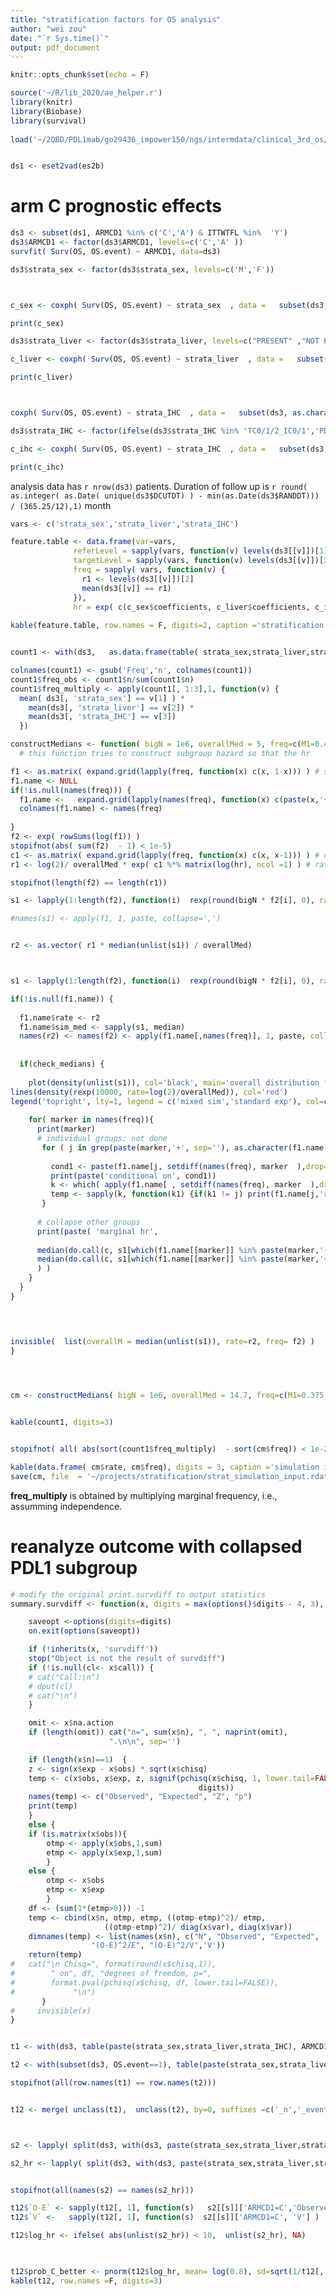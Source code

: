 ```yaml
---
title: "stratification factors for OS analysis"
author: "wei zou"
date: "`r Sys.time()`"
output: pdf_document
---
```


```r
knitr::opts_chunk$set(echo = F)

source('~/R/lib_2020/ae_helper.r')
library(knitr)
library(Biobase)
library(survival)
 
load('~/2OBD/PDL1mab/go29436_impower150/ngs/intermdata/clinical_3rd_os/impower150_3rd_os_3.1.Rdata')


ds1 <- eset2vad(es2b)

```
 

# arm   C prognostic effects 

```r
ds3 <- subset(ds1, ARMCD1 %in% c('C','A') & ITTWTFL %in%  'Y')
ds3$ARMCD1 <- factor(ds3$ARMCD1, levels=c('C','A' ))
survfit( Surv(OS, OS.event) ~ ARMCD1, data=ds3) 

ds3$strata_sex <- factor(ds3$strata_sex, levels=c('M','F'))



c_sex <- coxph( Surv(OS, OS.event) ~ strata_sex  , data =   subset(ds3, as.character( ARMCD1 ) %in% 'C' ) )

print(c_sex)

ds3$strata_liver <- factor(ds3$strata_liver, levels=c("PRESENT" ,"NOT PRESENT"))

c_liver <- coxph( Surv(OS, OS.event) ~ strata_liver  , data =   subset(ds3, as.character( ARMCD1 ) %in% 'C' ) )

print(c_liver)



coxph( Surv(OS, OS.event) ~ strata_IHC  , data =   subset(ds3, as.character( ARMCD1 ) %in% 'C' ) )

ds3$strata_IHC <- factor(ifelse(ds3$strata_IHC %in% 'TC0/1/2_IC0/1','PDL-','PDL+'), levels=c('PDL-','PDL+'))

c_ihc <- coxph( Surv(OS, OS.event) ~ strata_IHC  , data =   subset(ds3, as.character( ARMCD1 ) %in% 'C' ) )

print(c_ihc)

```

analysis data has `r nrow(ds3)` patients. Duration of follow up is `r round( as.integer( as.Date( unique(ds3$DCUTDT) ) - min(as.Date(ds3$RANDDT))) / (365.25/12),1) ` month


```r

vars <- c('strata_sex','strata_liver','strata_IHC')

feature.table <- data.frame(var=vars, 
              referLevel = sapply(vars, function(v) levels(ds3[[v]])[1]),
              targetLevel = sapply(vars, function(v) levels(ds3[[v]])[2]),
              freq = sapply( vars, function(v) {
                r1 <- levels(ds3[[v]])[2]
                mean(ds3[[v]] == r1)
              }),
              hr = exp( c(c_sex$coefficients, c_liver$coefficients, c_ihc$coefficients) ), stringsAsFactors = F)
 
kable(feature.table, row.names = F, digits=2, caption ='stratification factors')


count1 <- with(ds3,   as.data.frame(table( strata_sex,strata_liver,strata_IHC)))

colnames(count1) <- gsub('Freq','n', colnames(count1))
count1$freq_obs <- count1$n/sum(count1$n)
count1$freq_multiply <- apply(count1[, 1:3],1, function(v) {
  mean( ds3[, 'strata_sex'] == v[1] ) * 
    mean(ds3[, 'strata_liver'] == v[2]) *
    mean(ds3[, 'strata_IHC'] == v[3])
  })

```

```r

constructMedians <- function( bigN = 1e6, overallMed = 5, freq=c(M1=0.45, M2=0.2), hr = c(0.7, 0.4), check_medians =F) {
  # this function tries to construct subgroup hazard so that the hr 

f1 <- as.matrix( expand.grid(lapply(freq, function(x) c(x, 1-x))) ) # subgroup frequencies
f1.name <- NULL
if(!is.null(names(freq))) {
  f1.name <-   expand.grid(lapply(names(freq), function(x) c(paste(x,'+', sep=''), paste(x,'-', sep=''))), stringsAsFactors = F  )   # subgroup frequencies
  colnames(f1.name) <- names(freq)
   
}  
f2 <- exp( rowSums(log(f1)) )
stopifnot(abs( sum(f2)  - 1) < 1e-5)
c1 <- as.matrix( expand.grid(lapply(freq, function(x) c(x, x-1))) ) # coefficients
r1 <- log(2)/ overallMed * exp( c1 %*% matrix(log(hr), ncol =1) ) # rate of exponential distribution

stopifnot(length(f2) == length(r1))

s1 <- lapply(1:length(f2), function(i)  rexp(round(bigN * f2[i], 0), rate=r1[i]))

#names(s1) <- apply(f1, 1, paste, collapse=',')


r2 <- as.vector( r1 * median(unlist(s1)) / overallMed)



s1 <- lapply(1:length(f2), function(i)  rexp(round(bigN * f2[i], 0), rate=r2[i]))

if(!is.null(f1.name)) {
  
  f1.name$rate <- r2
  f1.name$sim_med <- sapply(s1, median)
  names(r2) <- names(f2) <- apply(f1.name[,names(freq)], 1, paste, collapse='')
  
  
  if(check_medians) {
    
    plot(density(unlist(s1)), col='black', main='overall distribution from simulation')
lines(density(rexp(10000, rate=log(2)/overallMed)), col='red')
legend('topright', lty=1, legend = c('mixed sim','standard exp'), col=c('black','red'))
    
    for( marker in names(freq)){
      print(marker)
      # individual groups: not done
       for ( j in grep(paste(marker,'+', sep=''), as.character(f1.name[[marker]]), fixed = T )) {
         
         cond1 <- paste(f1.name[j, setdiff(names(freq), marker  ),drop=T], collapse = ',')
         print(paste('conditional on', cond1))
         k <- which( apply(f1.name[ , setdiff(names(freq), marker  ),drop=F], 1, paste, collapse = ',') == cond1)
         temp <- sapply(k, function(k1) {if(k1 != j) print(f1.name[j,'rate'] / f1.name[k1,'rate'])})
       }
      
      # collapse other groups
      print(paste( 'marginal hr',
      
      median(do.call(c, s1[which(f1.name[[marker]] %in% paste(marker,'-',sep=''))])) / 
      median(do.call(c, s1[which(f1.name[[marker]] %in% paste(marker,'+',sep=''))]))  
      ) )
    }
  }
}  

 


invisible(  list(overallM = median(unlist(s1)), rate=r2, freq= f2) )
}


 

cm <- constructMedians( bigN = 1e6, overallMed = 14.7, freq=c(M1=0.375, M2=0.84, M3=0.25), hr = c(0.82, 0.7, 0.7), check_medians =T)


kable(count1, digits=3)


stopifnot( all( abs(sort(count1$freq_multiply)  - sort(cm$freq)) < 1e-2 ))

kable(data.frame( cm$rate, cm$freq), digits = 3, caption ='simulation input')
save(cm, file  = '~/projects/stratification/strat_simulation_input.rdata', version = 2)      

```

__freq_multiply__ is obtained by multiplying marginal frequency, i.e., assumming independence.


# reanalyze outcome with collapsed PDL1 subgroup

```r

# modify the original print.survdiff to output statistics
summary.survdiff <- function(x, digits = max(options()$digits - 4, 3), ...) {

    saveopt <-options(digits=digits)
    on.exit(options(saveopt))

    if (!inherits(x, 'survdiff'))
	stop("Object is not the result of survdiff")
    if (!is.null(cl<- x$call)) {
	# cat("Call:\n")
	# dput(cl)
	# cat("\n")
	}

    omit <- x$na.action
    if (length(omit)) cat("n=", sum(x$n), ", ", naprint(omit),
					  ".\n\n", sep='')

    if (length(x$n)==1)  {
	z <- sign(x$exp - x$obs) * sqrt(x$chisq)
	temp <- c(x$obs, x$exp, z, signif(pchisq(x$chisq, 1, lower.tail=FALSE),
                                          digits))
	names(temp) <- c("Observed", "Expected", "Z", "p")
	print(temp)
	}
    else {
	if (is.matrix(x$obs)){
	    otmp <- apply(x$obs,1,sum)
	    etmp <- apply(x$exp,1,sum)
	    }
	else {
	    otmp <- x$obs
	    etmp <- x$exp
	    }
	df <- (sum(1*(etmp>0))) -1
	temp <- cbind(x$n, otmp, etmp, ((otmp-etmp)^2)/ etmp,
					 ((otmp-etmp)^2)/ diag(x$var), diag(x$var))
	dimnames(temp) <- list(names(x$n), c("N", "Observed", "Expected",
				  "(O-E)^2/E", "(O-E)^2/V",'V'))
	return(temp)
# 	cat("\n Chisq=", format(round(x$chisq,1)),
# 		 " on", df, "degrees of freedom, p=",
# 		 format.pval(pchisq(x$chisq, df, lower.tail=FALSE)),
#             "\n")
       }
#     invisible(x)
}


t1 <- with(ds3, table(paste(strata_sex,strata_liver,strata_IHC), ARMCD1))

t2 <- with(subset(ds3, OS.event==1), table(paste(strata_sex,strata_liver,strata_IHC), ARMCD1))

stopifnot(all(row.names(t1) == row.names(t2)))


t12 <- merge( unclass(t1),  unclass(t2), by=0, suffixes =c('_n','_event'))



s2 <- lapply( split(ds3, with(ds3, paste(strata_sex,strata_liver,strata_IHC))), function(d)   summary( survdiff( Surv(OS, OS.event) ~ ARMCD1   , data =   d) ))

s2_hr <- lapply( split(ds3, with(ds3, paste(strata_sex,strata_liver,strata_IHC))), function(d)   coxph( Surv(OS, OS.event) ~ ARMCD1   , data =   d)$coefficients ) 


stopifnot(all(names(s2) == names(s2_hr)))

t12$`O-E` <- sapply(t12[, 1], function(s)   s2[[s]]['ARMCD1=C','Observed'] - s2[[s]]['ARMCD1=C','Expected'] )
t12$`V` <-   sapply(t12[, 1], function(s)  s2[[s]]['ARMCD1=C', 'V'] )

t12$log_hr <- ifelse( abs(unlist(s2_hr)) < 10,  unlist(s2_hr), NA)
 


t12$prob_C_better <- pnorm(t12$log_hr, mean= log(0.8), sd=sqrt(1/t12[, 'C_event']+ 1/t12[,'A_event']), lower.tail = F)
kable(t12, row.names =F, digits=3)


```




